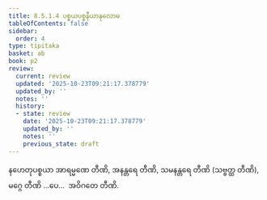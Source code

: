 ```yaml
---
title: 8.5.1.4 ပစ္စယပစ္စနီယာနုလောမ
tableOfContents: false
sidebar:
  order: 4
type: tipitaka
basket: ab
book: p2
review:
  current: review
  updated: '2025-10-23T09:21:17.378779'
  updated_by: ''
  notes: ''
  history:
  - state: review
    date: '2025-10-23T09:21:17.378779'
    updated_by: ''
    notes: ''
    previous_state: draft
---
```



<ReviewStatus review={frontmatter.review} showDetails={true} />

<HypothesisAnnotation frontmatter={frontmatter} />

<DynamicBreadcrumb />

<Division number="99" book="p2" e="ch" v="38" p="290">

<Paragraph number="2105" book="p2">
နဟေတုပစ္စယာ အာရမ္မဏေ တီဏိ, အနန္တရေ တီဏိ, သမနန္တရေ တီဏိ (သဗ္ဗတ္ထ တီဏိ), မဂ္ဂေ တီဏိ …ပေ…  အဝိဂတေ တီဏိ.
</Paragraph>
</Division>